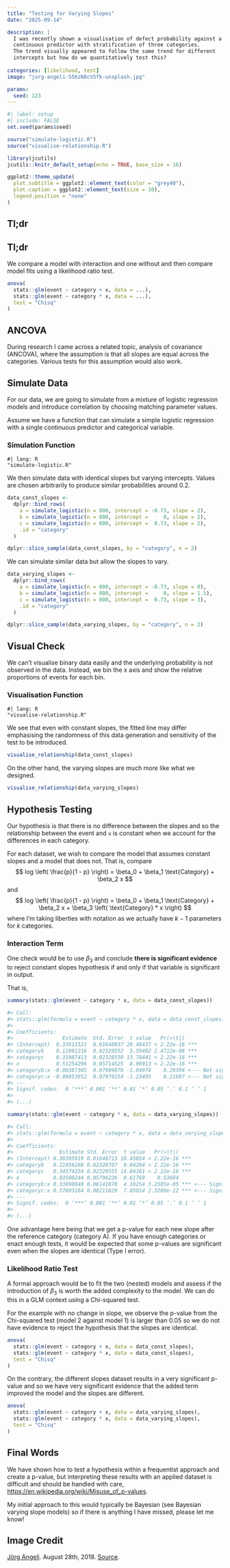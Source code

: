 ```yaml
---
title: "Testing for Varying Slopes"
date: "2025-09-14"

description: |
  I was recently shown a visualisation of defect probability against a 
  continuous predictor with stratification of three categories.
  The trend visually appeared to follow the same trend for different 
  intercepts but how do we quantitatively test this?
  
categories: [likelihood, test]
image: "jorg-angeli-S56zN8cV5fk-unsplash.jpg"

params:
  seed: 123
---
```


```r
#| label: setup
#| include: FALSE
set.seed(params$seed)

source("simulate-logistic.R")
source("visualise-relationship.R")

library(jcutils)
jcutils::knitr_default_setup(echo = TRUE, base_size = 16)

ggplot2::theme_update(
  plot.subtitle = ggplot2::element_text(color = "grey40"),
  plot.caption = ggplot2::element_text(size = 10),
  legend.position = "none"
)
```

## Tl;dr

:::{.callout-note collapse="true"}

## Tl;dr

We compare a model with interaction and one without and then compare model fits
    using a likelihood ratio test.

```.r
anova(
  stats::glm(event ~ category + x, data = ...),
  stats::glm(event ~ category * x, data = ...),
  test = "Chisq"
)
```
:::

## ANCOVA

During research I came across a related topic, analysis of covariance (ANCOVA),
    where the assumption is that all slopes are equal across the categories.
Various tests for this assumption would also work.

## Simulate Data 

For our data, we are going to simulate from a mixture of logistic regression
    models and introduce correlation by choosing matching parameter values.
    
Assume we have a function that can simulate a simple logistic regression
    with a single continuous predictor and categorical variable.

:::{.callout-note collapse="true"}
### Simulation Function
```embed
#| lang: R
"simulate-logistic.R"
```  
:::

We then simulate data with identical slopes but varying intercepts.
Values are chosen arbitrarily to produce similar probabilities around $0.2$.

```r
data_const_slopes <- 
  dplyr::bind_rows(
    a = simulate_logistic(n = 800, intercept = -0.73, slope = 2),
    b = simulate_logistic(n = 800, intercept =     0, slope = 2),
    c = simulate_logistic(n = 800, intercept =  0.73, slope = 2),
    .id = "category"
  )

dplyr::slice_sample(data_const_slopes, by = "category", n = 2)
```

We can simulate similar data but allow the slopes to vary.

```r
data_varying_slopes <- 
  dplyr::bind_rows(
    a = simulate_logistic(n = 800, intercept = -0.73, slope = 0),
    b = simulate_logistic(n = 800, intercept =     0, slope = 1.5),
    c = simulate_logistic(n = 800, intercept =  0.73, slope = 3),
    .id = "category"
  )

dplyr::slice_sample(data_varying_slopes, by = "category", n = 2)
```


## Visual Check

We can't visualise binary data easily and the underlying probability is not
    observed in the data.
Instead, we bin the x axis and show the relative proportions of events for
    each bin.
    
:::{.callout-note collapse="true"}
### Visualisation Function
```embed
#| lang: R
"visualise-relationship.R"
```  
:::

We see that even with constant slopes, the fitted line may differ emphasising
    the randomness of this data generation and sensitivity of the test to be
    introduced.

```r
visualise_relationship(data_const_slopes)
```

On the other hand, the varying slopes are much more like what we designed.

```r
visualise_relationship(data_varying_slopes)
```

## Hypothesis Testing

Our hypothesis is that there is no difference between the slopes and so the
    relationship between the event and `x` is constant when we account for the
    differences in each category.
    
For each dataset, we wish to compare the model that assumes constant slopes and
    a model that does not.
That is, compare
$$
    log \left( \frac{p}{1 - p} \right)
        = \beta_0 
        + \beta_1 \text{Category}
        + \beta_2 x
$$
and
$$
    log \left( \frac{p}{1 - p} \right)
        = \beta_0 
        + \beta_1 \text{Category}
        + \beta_2 x
        + \beta_3 \left( \text{Category} * x \right)
$$
where I'm taking liberties with notation as we actually have $k - 1$ parameters
    for $k$ categories.

### Interaction Term

One check would be to use $\beta_3$ and conclude 
    **there is significant evidence** to reject constant slopes hypothesis
    if and only if that variable is significant in output.
    
That is,

```.r
summary(stats::glm(event ~ category * x, data = data_const_slopes))

#> Call:
#> stats::glm(formula = event ~ category * x, data = data_const_slopes)
#> 
#> Coefficients:
#>                Estimate  Std. Error  t value   Pr(>|t|)    
#> (Intercept)  0.33611521  0.01640837 20.48437 < 2.22e-16 ***
#> categoryb    0.12981216  0.02320552  5.59402 2.4712e-08 ***
#> categoryc    0.31987413  0.02320550 13.78441 < 2.22e-16 ***
#> x            0.51254296  0.05714525  8.96913 < 2.22e-16 ***
#> categoryb:x -0.08387305  0.07989876 -1.04974    0.29394 <--- Not significant!  
#> categoryc:x -0.09853952  0.07979254 -1.23495    0.21697 <--- Not significant!
#> ---
#> Signif. codes:  0 ‘***’ 0.001 ‘**’ 0.01 ‘*’ 0.05 ‘.’ 0.1 ‘ ’ 1
#> 
#> (...)

summary(stats::glm(event ~ category * x, data = data_varying_slopes))

#> Call:
#> stats::glm(formula = event ~ category * x, data = data_varying_slopes)
#>
#> Coefficients:
#>               Estimate Std. Error  t value   Pr(>|t|)    
#> (Intercept) 0.30395919 0.01646713 18.45854 < 2.22e-16 ***
#> categoryb   0.21056268 0.02328707  9.04204 < 2.22e-16 ***
#> categoryc   0.34574334 0.02329555 14.84161 < 2.22e-16 ***
#> x           0.03580244 0.05796226  0.61769    0.53684    
#> categoryb:x 0.33890840 0.08141870  4.16254 3.2585e-05 *** <--- Significant!
#> categoryc:x 0.57893164 0.08211629  7.05014 2.3289e-12 *** <--- Significant!
#> ---
#> Signif. codes:  0 ‘***’ 0.001 ‘**’ 0.01 ‘*’ 0.05 ‘.’ 0.1 ‘ ’ 1
#> 
#> (...)
```

One advantage here being that we get a p-value for each new slope after the
    reference category (category A).
If you have enough categories or enact enough tests, it would be expected
    that some p-values are significant even when the slopes are identical
    (Type I error).

### Likelihood Ratio Test

A formal approach would be to fit the two (nested) models and assess if the
    introduction of $\beta_3$ is worth the added complexity to the model.
We can do this in a GLM context using a Chi-squared test.

For the example with no change in slope, we observe the p-value from the
    Chi-squared test (model 2 against model 1) is larger than $0.05$ so we
    do not have evidence to reject the hypothesis that the slopes are
    identical.

```r
anova(
  stats::glm(event ~ category + x, data = data_const_slopes),
  stats::glm(event ~ category * x, data = data_const_slopes),
  test = "Chisq"
)
```

On the contrary, the different slopes dataset results in a very significant
    p-value and so we have very significant evidence that the added term
    improved the model and the slopes are different.

```r
anova(
  stats::glm(event ~ category + x, data = data_varying_slopes),
  stats::glm(event ~ category * x, data = data_varying_slopes),
  test = "Chisq"
)
```

## Final Words

We have shown how to test a hypothesis within a frequentist approach and create
    a p-value, but interpreting these results with an applied dataset is
    difficult and should be handled with care,
    <https://en.wikipedia.org/wiki/Misuse_of_p-values>.
    
My initial approach to this would typically be Bayesian
    (see Bayesian varying slope models) so if there is anything I have missed,
    please let me know!


## Image Credit {.appendix}

[Jörg Angeli](https://unsplash.com/@joerga).
August 28th, 2018.
[Source](https://unsplash.com/photos/gray-concrete-castle-S56zN8cV5fk).